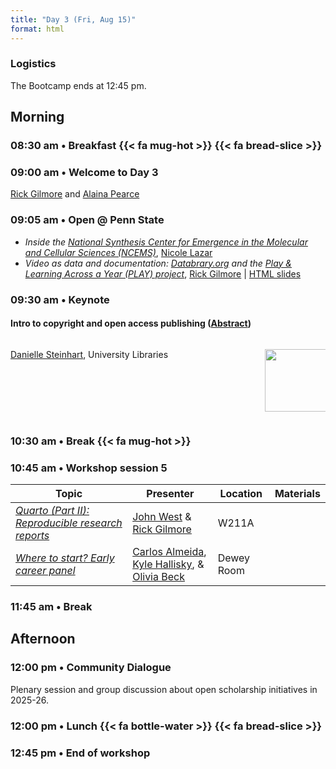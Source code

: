 ```yaml
---
title: "Day 3 (Fri, Aug 15)"
format: html
---
```


::: {.callout-important}
### Logistics
The Bootcamp ends at 12:45 pm.
:::

## Morning {- #day_3_am}

### 08:30 am • Breakfast {{< fa mug-hot >}} {{< fa bread-slice >}} {-}

### 09:00 am • Welcome to Day 3 {-}

[Rick Gilmore](directors.qmd#rick-gilmore) and [Alaina Pearce](directors.qmd#alaina-pearce)

### 09:05 am • Open @ Penn State

- *Inside the [National Synthesis Center for Emergence in the Molecular and Cellular Sciences (NCEMS)](https://ncems.psu.edu)*, [Nicole Lazar](program-committee.qmd#nicole-lazar)
- *Video as data and documentation: [Databrary.org](https://databrary.org) and the [Play & Learning Across a Year (PLAY) project](https://play-project.org)*, [Rick Gilmore](directors.qmd#rick-gilmore) | [HTML slides](https://gilmore-lab.github.io/2025-08-15-video-as-data)

### 09:30 am • Keynote {-}

#### Intro to copyright and open access publishing ([Abstract](sessions.qmd#intro-to-copyright-and-open-access-publishing))

:::: {.columns}
::: {.column width=80%}
[Danielle Steinhart](presenters.qmd#danielle-steinhart), University Libraries
:::
::: {.column width=20%}
![](include/img/steinhart-danielle.jpg){width=100px height=100px}
:::
::::


### 10:30 am • Break {{< fa mug-hot >}} {-}

### 10:45 am • Workshop session 5 {- #day_3_am_session_5}

| Topic | Presenter | Location | Materials |
|--------------|----------|-------|------|
| [*Quarto (Part II): Reproducible research reports*](sessions.qmd#quarto-part-ii-reproducible-research-reports) |  [John West](program-committee.qmd#john-west) & [Rick Gilmore](directors.qmd#rick-gilmore) | W211A | | 
| [*Where to start? Early career panel*](sessions.qmd#where-to-start-open-science-for-early-career-researchers) | [Carlos Almeida](program-committee.qmd#carlos-freitas-almeida), [Kyle Hallisky](presenters.qmd#kyle-hallisky), & [Olivia Beck](presenters.qmd#olivia-beck) | Dewey Room |  |

### 11:45 am • Break {-}

## Afternoon {- #day_3_pm}

### 12:00 pm • Community Dialogue {-}

Plenary session and group discussion about open scholarship initiatives in 2025-26.

### 12:00 pm • Lunch {{< fa bottle-water >}} {{< fa bread-slice >}} {-}

### 12:45 pm • End of workshop {-}
